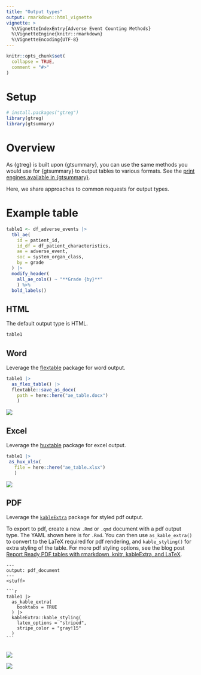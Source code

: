 ```yaml
---
title: "Output types"
output: rmarkdown::html_vignette
vignette: >
  %\VignetteIndexEntry{Adverse Event Counting Methods}
  %\VignetteEngine{knitr::rmarkdown}
  %\VignetteEncoding{UTF-8}
---
```


```r
knitr::opts_chunk$set(
  collapse = TRUE,
  comment = "#>"
)
```

# Setup

```r
# install.packages("gtreg")
library(gtreg)
library(gtsummary)
```

# Overview

As {gtreg} is built upon {gtsummary}, you can use the same methods you
would use for {gtsummary} to output tables to various formats. See
the [print engines available in {gtsummary}](https://www.danieldsjoberg.com/gtsummary/#gtsummary--r-markdown).

Here, we share approaches to common requests for output types.

# Example table

```r
table1 <- df_adverse_events |> 
  tbl_ae(
    id = patient_id,
    id_df = df_patient_characteristics,
    ae = adverse_event,
    soc = system_organ_class, 
    by = grade
  ) |> 
  modify_header(
    all_ae_cols() ~ "**Grade {by}**"
    ) %>%
  bold_labels()
```

## HTML

The default output type is HTML.

```r
table1
```

## Word

Leverage the [flextable](https://ardata-fr.github.io/flextable-book/) package for word output.

```r
table1 |>  
  as_flex_table() |> 
  flextable::save_as_docx(
    path = here::here("ae_table.docx")
    )
```


![](man/figures/out_word.png)

## Excel

Leverage the [huxtable](https://hughjonesd.github.io/huxtable/) package for excel output.


```r
table1 |>  
 as_hux_xlsx(
   file = here::here("ae_table.xlsx")
   )
```

![](man/figures/out_excel.png)


## PDF

Leverage the [`kableExtra`](https://cran.r-project.org/web/packages/kableExtra/vignettes/awesome_table_in_pdf.pdf) package for styled pdf output.

To export to pdf, create a new `.Rmd` or `.qmd` document with a pdf output type.
The YAML shown here is for `.Rmd`. You can then use `as_kable_extra()` to
convert to the LaTeX required for pdf rendering, and `kable_styling()` for 
extra styling of the table. For more pdf styling options, see the blog post 
[Report Ready PDF tables with rmarkdown, knitr, kableExtra, and LaTeX](https://www.pipinghotdata.com/posts/2022-01-24-report-ready-pdf-tables-with-rmarkdown-knitr-kableextra-and-latex/).


````verbatim
---
output: pdf_document
---
<stuff>  
  
```r
table1 |> 
  as_kable_extra(
    booktabs = TRUE
  ) |> 
  kableExtra::kable_styling(
    latex_options = "striped",
    stripe_color = "gray!15"
  )
```  
  
````
<img src="man/figures/out_pdf.png" />

![](man/figures/out_pdf.png)

